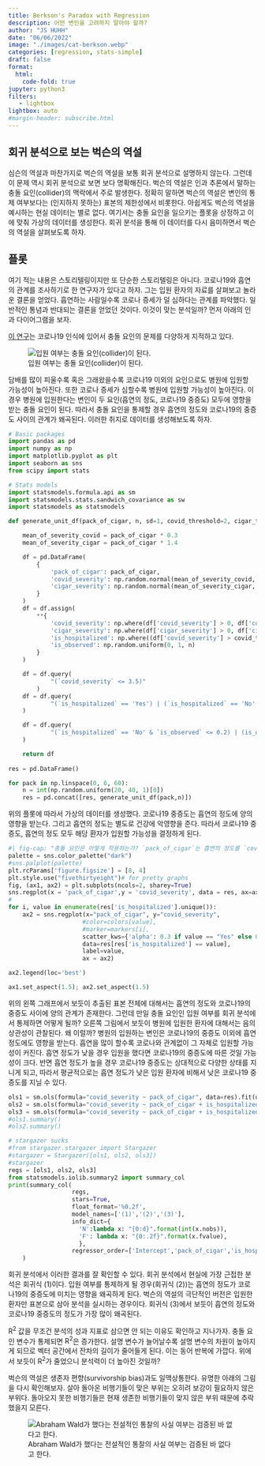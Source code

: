 ```yaml
---
title: Berkson's Paradox with Regression
description: 어떤 변인을 고려하지 말아야 할까?  
author: "JS HUHH"
date: "06/06/2022"
image: "./images/cat-berkson.webp"
categories: [regression, stats-simple]
draft: false
format:
  html:
    code-fold: true
jupyter: python3
filters:
   - lightbox
lightbox: auto
#margin-header: subscribe.html
---
```


## 회귀 분석으로 보는 벅슨의 역설

심슨의 역설과 마찬가지로 벅슨의 역설을 보통 회귀 분석으로 설명하지 않는다. 그런데 이 문제 역시 회귀 분석으로 보면 보다 명확해진다. 벅슨의 역설은 인과 추론에서 말하는 충돌 요인(collider)의 맥락에서 주로 발생한다. 정확히 말하면 벅슨의 역설은 변인의 통제 여부보다는 (인지하지 못하는) 표본의 제한성에서 비롯한다. 아쉽게도 벅슨의 역설을 예시하는 현실 데이터는 별로 없다. 여기서는 충돌 요인을 일으키는 플롯을 상정하고 이에 맞춰 가상의 데이터를 생성한다. 회귀 분석을 통해 이 데이터를 다시 음미하면서 벅슨의 역설을 살펴보도록 하자. 

## 플롯

여기 적는 내용은 스토리텔링이지만 또 단순한 스토리텔링은 아니다. 코로나19와 흡연의 관계를 조사하기로 한 연구자가 있다고 하자. 그는 입원 환자의 자료를 살펴보고 놀라운 결론을 얻었다. 흡연하는 사람일수록 코로나 증세가 덜 심하다는 관계를 파악했다. 일반적인 통념과 반대되는 결론을 얻었던 것이다. 이것이 맞는 분석일까? 먼저 아래의 인과 다이어그램을 보자. 

:::{ .column-margin }
[이 연구](https://www.nature.com/articles/s41467-020-19478-2)는 코로나19 인식에 있어서 충돌 요인의 문제를 다양하게 지적하고 있다. 
:::

::: {layout="[-1, 3, -1]"}
![입원 여부는 충돌 요인(collider)이 된다.](./images/covid-hospital.png)
:::

담배를 많이 피울수록 혹은 그래왔을수록 코로나19 이외의 요인으로도 병원에 입원할 가능성이 높아진다. 또한 코로나 증세가 심할수록 병원에 입원할 가능성이 높아진다. 이 경우 병원에 입원한다는 변인이 두 요인(흡연의 정도, 코로나19 중증도) 모두에 영향을 받는 충돌 요인이 된다. 따라서 충돌 요인을 통제할 경우 흡연의 정도와 코로나19의 중증도 사이의 관계가 왜곡된다. 이러한 취지로 데이터를 생성해보도록 하자. 

```python
# Basic packages
import pandas as pd 
import numpy as np
import matplotlib.pyplot as plt
import seaborn as sns
from scipy import stats

# Stats models 
import statsmodels.formula.api as sm
import statsmodels.stats.sandwich_covariance as sw
import statsmodels as statsmodels

def generate_unit_df(pack_of_cigar, n, sd=1, covid_threshold=2, cigar_threshold=6):

    mean_of_severity_covid = pack_of_cigar * 0.3
    mean_of_severity_cigar = pack_of_cigar * 1.4

    df = pd.DataFrame(
        {   
            'pack_of_cigar': pack_of_cigar,
            'covid_severity': np.random.normal(mean_of_severity_covid, 1, n),
            'cigar_severity': np.random.normal(mean_of_severity_cigar, 0.5, n)
        }
    )
    df = df.assign(
        **{
            'covid_severity': np.where(df['covid_severity'] > 0, df['covid_severity'], 0), 
            'cigar_severity': np.where(df['cigar_severity'] > 0, df['cigar_severity'], 0), 
            'is_hospitalized': np.where((df['covid_severity'] > covid_threshold) | (df['cigar_severity'] > cigar_threshold), "Yes", "No"),
            'is_observed': np.random.uniform(0, 1, n)
        }
    )

    df = df.query(
            "(`covid_severity` <= 3.5)"
        )
    df = df.query(
            "(`is_hospitalized` == 'Yes') | (`is_hospitalized` == 'No' & `is_observed` <= 0.2)"  
    )

    df = df.query(
            "(`is_hospitalized` == 'No' & `is_observed` <= 0.2) | (is_observed <= 0.5)"
    )

    return df 
    
res = pd.DataFrame()

for pack in np.linspace(0, 6, 60):
    n = int(np.random.uniform(20, 40, 1)[0])
    res = pd.concat([res, generate_unit_df(pack,n)])
```

위의 플롯에 따라서 가상의 데이터를 생성했다. 코로나19 중증도는 흡연의 정도에 양의 영향을 받는다. 그리고 흡연의 정도는 별도로 건강에 악영향을 준다. 따라서 코로나19 중증도, 흡연의 정도 모두 해당 환자가 입원할 가능성을 결정하게 된다. 

```python
#| fig-cap: "충돌 요인은 어떻게 작용하는가? `pack_of_cigar`는 흡연의 정도를 `covid_severity`는 코로나19 중증도를 의미한다."
palette = sns.color_palette("dark")
#sns.palplot(palette)
plt.rcParams['figure.figsize'] = [8, 4]
plt.style.use("fivethirtyeight")# for pretty graphs
fig, (ax1, ax2) = plt.subplots(ncols=2, sharey=True)
sns.regplot(x = 'pack_of_cigar',y = 'covid_severity', data = res, ax=ax1, color='grey',scatter_kws={'alpha': 0.4})
#
for i, value in enumerate(res['is_hospitalized'].unique()):
    ax2 = sns.regplot(x="pack_of_cigar", y="covid_severity",
                     #color=colors[value],
                     #marker=markers[i],      
                     scatter_kws={'alpha': 0.3 if value == "Yes" else 0.15},        
                     data=res[res['is_hospitalized'] == value],
                     label=value,
                     ax = ax2)

ax2.legend(loc='best')

ax1.set_aspect(1.5); ax2.set_aspect(1.5)
```

위의 왼쪽 그래프에서 보듯이 추출된 표본 전체에 대해서는 흡연의 정도와 코로나19의 중증도 사이에 양의 관계가 존재한다. 그런데 만일 충돌 요인인 입원 여부를 회귀 분석에서 통제하면 어떻게 될까? 오른쪽 그림에서 보듯이 병원에 입원한 환자에 대해서는 음의 상관성이 관찰된다. 왜 이럴까? 병원의 입원하는 변인은 코로나19의 중증도 이외에 흡연 정도에도 영향을 받는다. 흡연을 많이 할수록 코로나와 관계없이 그 자체로 입원할 가능성이 커진다. 흡연 정도가 낮을 경우 입원을 했다면 코로나19의 중증도에 따른 것일 가능성이 크다. 반면 흡연 정도가 높을 경우 코로나19 중증도는 상대적으로 다양한 상태를 지니게 되고, 따라서 평균적으로는 흡연 정도가 낮은 입원 환자에 비해서 낮은 코로나19 중증도를 지닐 수 있다. 

```python
ols1 = sm.ols(formula="covid_severity ~ pack_of_cigar", data=res).fit(use_t=True)
ols2 = sm.ols(formula="covid_severity ~ pack_of_cigar + is_hospitalized", data=res).fit(use_t=True)
ols3 = sm.ols(formula="covid_severity ~ pack_of_cigar + is_hospitalized", data=res[res.is_hospitalized=="Yes"]).fit(use_t=True)
#ols1.summary()
#ols2.summary()

# stargazer sucks 
#from stargazer.stargazer import Stargazer
#stargazer = Stargazer([ols1, ols2, ols3])
#stargazer
regs = [ols1, ols2, ols3]
from statsmodels.iolib.summary2 import summary_col
print(summary_col(
                  regs,
                  stars=True, 
                  float_format='%0.2f',
                  model_names=['(1)','(2)','(3)'],
                  info_dict={
                    'N':lambda x: "{0:d}".format(int(x.nobs)), 
                    'F': lambda x: "{0:.2f}".format(x.fvalue),
                    }, 
                  regressor_order=['Intercept','pack_of_cigar','is_hospitalized[T.Yes]'])
    )
```

회귀 분석에서 이러한 결과를 잘 확인할 수 있다. 회귀 분석에서 현실에 가장 근접한 분석은 회귀식 (1)이다. 입원 여부를 통제하게 될 경우(회귀식 (2))는 흡연의 정도가 코로나19의 중증도에 미치는 영향을 왜곡하게 된다. 벅슨의 역설의 극단적인 버전은 입원한 환자만 표본으로 삼아 분석을 실시하는 경우이다. 회귀식 (3)에서 보듯이 흡연의 정도와 코로나19 중증도의 정도가 가장 많이 왜곡된다.

:::{ .column-margin }
$\mathrm R^2$ 값을 무조건 분석의 성과 지표로 삼으면 안 되는 이유도 확인하고 지나가자. 충돌 요인 변수가 통제되면 $\mathrm R^2$은 증가한다. 설명 변수가 늘어날수록 설명 변수의 차원이 높아지게 되므로 벡터 공간에서 잔차의 길이가 줄어들게 된다. 이는 동어 반복에 가깝다. 위에서 보듯이 $\mathrm R^2$가 줄었으니 분석력이 더 높아진 것일까? 
:::

벅슨의 역설은 생존자 편향(survivorship bias)과도 일맥상통한다. 유명한 아래의 그림을 다시 확인해보자. 살아 돌아온 비행기들이 맞은 부위는 오히려 보강이 필요하지 않은 부위다. 돌아오지 못한 비행기들은 현재 생존한 비행기들이 맞지 않은 부위 때문에 추락했을지 모른다.

::: {layout="[[-20, 50, -20]]" layout-valign="bottom"}
![Abraham Wald가 했다는 전설적인 통찰의 사실 여부는 검증된 바 없다고 한다.](https://upload.wikimedia.org/wikipedia/commons/thumb/b/b2/Survivorship-bias.svg/600px-Survivorship-bias.svg.png)
:::
